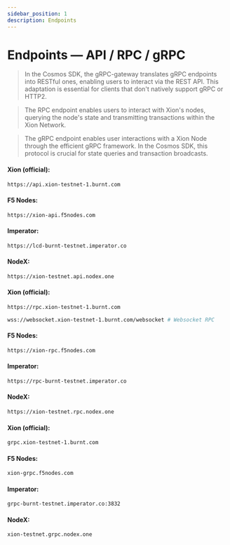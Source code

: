 ```yaml
---
sidebar_position: 1
description: Endpoints
---
```



# Endpoints — API / RPC / gRPC

> In the Cosmos SDK, the gRPC-gateway translates gRPC endpoints into RESTful ones, enabling users to interact via the REST API. This adaptation is essential for clients that don't natively support gRPC or HTTP2.

> The RPC endpoint enables users to interact with Xion's nodes, querying the node's state and transmitting transactions within the Xion Network.

> The gRPC endpoint enables user interactions with a Xion Node through the efficient gRPC framework. In the Cosmos SDK, this protocol is crucial for state queries and transaction broadcasts.

<Tabs>
  <TabItem value="api" label="API" default>

#### Xion (official):
```bash
https://api.xion-testnet-1.burnt.com
```

#### F5 Nodes:
```bash
https://xion-api.f5nodes.com
```

#### Imperator:
```bash
https://lcd-burnt-testnet.imperator.co
```

#### NodeX:
```bash
https://xion-testnet.api.nodex.one
```

</TabItem>
  <TabItem value="rpc" label="RPC">

#### Xion (official):
```bash
https://rpc.xion-testnet-1.burnt.com
```

```bash
wss://websocket.xion-testnet-1.burnt.com/websocket # Websocket RPC
```

#### F5 Nodes:
```bash
https://xion-rpc.f5nodes.com
```

#### Imperator:
```bash
https://rpc-burnt-testnet.imperator.co
```

#### NodeX:
```bash
https://xion-testnet.rpc.nodex.one
```

</TabItem>
  <TabItem value="grpc" label="gRPC">

#### Xion (official):
```bash
grpc.xion-testnet-1.burnt.com
```

#### F5 Nodes:
```bash
xion-grpc.f5nodes.com
```

#### Imperator:
```bash
grpc-burnt-testnet.imperator.co:3832
```

#### NodeX:
```bash
xion-testnet.grpc.nodex.one
```

</TabItem>
</Tabs>